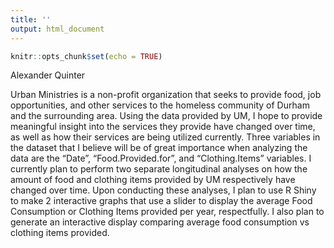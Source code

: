 ```yaml
---
title: ''
output: html_document
---
```


```r
knitr::opts_chunk$set(echo = TRUE)
```

Alexander Quinter

Urban Ministries is a non-profit organization that seeks to provide food, job opportunities, and other services to the homeless community of Durham and the surrounding area. Using the data provided by UM, I hope to provide meaningful insight into the services they provide have changed over time, as well as how their services are being utilized
currently. Three variables in the dataset that I believe will be of great importance when analyzing the data are the "Date", "Food.Provided.for", and "Clothing.Items" variables. I currently plan to perform two separate longitudinal analyses on how the amount of food and clothing items provided by UM respectively have changed over time. Upon conducting these analyses, I plan to use R Shiny to make 2 interactive graphs that use a slider to display the average Food Consumption or Clothing Items provided per year, respectfully. I also plan to generate an interactive display comparing average food consumption vs clothing items provided.